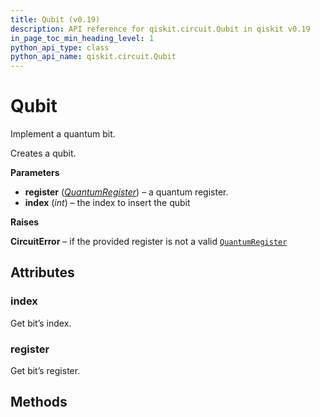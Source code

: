 ```yaml
---
title: Qubit (v0.19)
description: API reference for qiskit.circuit.Qubit in qiskit v0.19
in_page_toc_min_heading_level: 1
python_api_type: class
python_api_name: qiskit.circuit.Qubit
---
```


# Qubit

<Class id="qiskit.circuit.Qubit" isDedicatedPage={true} github="https://github.com/qiskit/qiskit/tree/stable/0.14/qiskit/circuit/quantumregister.py" signature="Qubit(register, index)" modifiers="class">
  Implement a quantum bit.

  Creates a qubit.

  **Parameters**

  *   **register** ([*QuantumRegister*](qiskit.circuit.QuantumRegister "qiskit.circuit.QuantumRegister")) – a quantum register.
  *   **index** (*int*) – the index to insert the qubit

  **Raises**

  **CircuitError** – if the provided register is not a valid [`QuantumRegister`](qiskit.circuit.QuantumRegister "qiskit.circuit.QuantumRegister")

  ## Attributes

  <span id="qubit-index" />

  ### index

  <Attribute id="qiskit.circuit.Qubit.index">
    Get bit’s index.
  </Attribute>

  <span id="qubit-register" />

  ### register

  <Attribute id="qiskit.circuit.Qubit.register">
    Get bit’s register.
  </Attribute>

  ## Methods

  |   |
  | - |
</Class>

